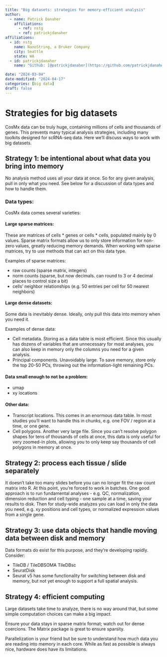 ```yaml
---
title: "Big datasets: strategies for memory-efficient analysis"
author:
  - name: Patrick Danaher
    affiliations:
      - ref: nstg
      - ref: patrickjdanaher
affiliations:
  - id: nstg
    name: NanoString, a Bruker Company
    city: Seattle
    state: WA
  - id: patrickjdanaher
    name: "Github: [@patrickjdanaher](https://github.com/patrickjdanaher)"

date: "2024-03-04"
date-modified: "2024-04-17"
categories: [big data]
draft: false
---
```


# Strategies for big datasets

CosMx data can be truly huge, containing millions of cells and thousands of genes. 
This prevents many typical analysis strategies, including many toolkits designed for scRNA-seq data. 
Here we'll discuss ways to work with big datasets.

## Strategy 1: be intentional about what data you bring into memory

No analysis method uses all your data at once. So for any given analysis, pull in only what you need. 
See below for a discussion of data types and how to handle them.

### Data types:

CosMx data comes several varieties:

#### Large sparse matrices:

These are matrices of cells * genes or cells * cells, populated mainly by 0 values. 
Sparse matrix formats allow us to only store information for non-zero values, greatly reducing memory demands.
When working with sparse matrices, try to use methods that can act on this data type. 

Examples of sparse matrices:

- raw counts (sparse matrix, integers)
- norm counts (sparse, but now decimals. can round to 3 or 4 decimal places to control size a bit)
- cells' neighbor relationships (e.g. 50 entries per cell for 50 nearest neighbors)

#### Large dense datasets:
Some data is inevitably dense. Ideally, only pull this data into memory when you need it.

Examples of dense data:

- Cell metadata. Storing as a data table is most efficient. Since this usually has dozens of variables
  that are unnecessary for most analyses, you can also keep in memory only the columns you need for a given analysis. 
- Principal components. Unavoidably large. To save memory, store only the top 20-50 PCs, throwing out the information-light remaining PCs.

#### Data small enough to not be a problem:

- umap
- xy locations

#### Other data:

- Transcript locations. This comes in an enormous data table. In most studies you'll want to handle this in chunks, e.g. one FOV / region at a time, or one gene.
- Cell polygons. Another very large file. Since you can't resolve polygon shapes for tens of thousands of cells at once, this data is only useful for very zoomed-in plots, allowing you to only keep say thousands of cell polygons in memory at once.

## Strategy 2: process each tissue / slide separately

It doesn't take too many slides before you can no longer fit the raw count matrix into R. 
At this point, you're forced to work in batches. 
One good approach is to run fundamental analyses - e.g. QC, normalization, dimension reduction and cell typing - one sample at a time, 
saving your results to disk. 
Then for study-wide analyzes you can load in only the data you need, e.g. xy positions and cell types, or normalized expression values from a single gene.

## Strategy 3: use data objects that handle moving data between disk and memory

Data formats do exist for this purpose, and they're developing rapidly. Consider:

- TileDB / TileDBSOMA  TileDBsc
- SeuratDisk
- Seurat v5 has some functionality for switching between disk and memory, but not yet enough to support a full spatial analysis.

## Strategy 4: efficient computing 

Large datasets take time to analyze, there is no way around that, but some simple computation choices can make a big impact. 

Ensure your data stays in sparse matrix format; watch out for dense coercions. The Matrix package is great to ensure sparsity.  

Parallelization is your friend but be sure to understand how much data you are reading into memory in each core. While as fast as possible is always nice, hardware does have its limitations.  

 

